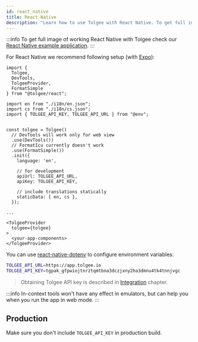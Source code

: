 ```yaml
---
id: react_native
title: React Native
description: "Learn how to use Tolgee with React Native. To get full image of working React integration check our React Native example application."
---
```


:::info
To get full image of working React Native with Tolgee check our [React Native example application](https://github.com/tolgee/react-native-example).
:::

For React Native we recommend following setup (with [Expo](https://expo.dev/)):

```tsx
import {
  Tolgee,
  DevTools,
  TolgeeProvider,
  FormatSimple
} from "@tolgee/react";

import en from "./i18n/en.json";
import cs from "./i18n/cs.json";
import { TOLGEE_API_KEY, TOLGEE_API_URL } from "@env";


const tolgee = Tolgee()
  // DevTools will work only for web view
  .use(DevTools())
  // FormatIcu currently doesn't work
  .use(FormatSimple())
  .init({
    language: 'en',

    // for development
    apiUrl: TOLGEE_API_URL,
    apiKey: TOLGEE_API_KEY,

    // include translations statically
    staticData: { en, cs },
  });

...

<TolgeeProvider
  tolgee={tolgee}
>
  <your-app-components>
</TolgeeProvider>
```

You can use [react-native-dotenv](https://www.npmjs.com/package/react-native-dotenv) to configure environment variables:

```sh
TOLGEE_API_URL=https://app.tolgee.io
TOLGEE_API_KEY=tgpak_gfpwiojtnrztqmtbna3dczjxny2ha3dmnu4tk4tnnjvgc
```

> Obtaining Tolgee API key is described in [Integration](/platform/integrations/about_integrations) chapter.

:::info
In-context tools won't have any effect in emulators, but can help you when you run the app in web mode.
:::

## Production

Make sure you don't include `TOLGEE_API_KEY` in production build.